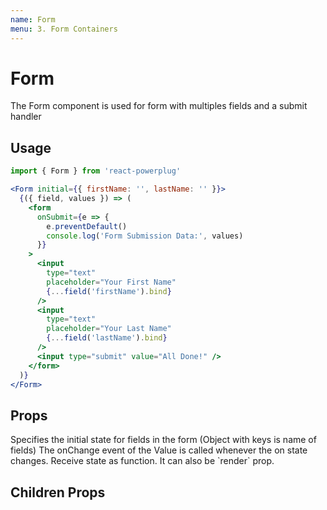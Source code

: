 ```yaml
---
name: Form
menu: 3. Form Containers
---
```



# Form

The Form component is used for form with multiples fields and a submit handler

## Usage

```js
import { Form } from 'react-powerplug'
```

```jsx
<Form initial={{ firstName: '', lastName: '' }}>
  {({ field, values }) => (
    <form
      onSubmit={e => {
        e.preventDefault()
        console.log('Form Submission Data:', values)
      }}
    >
      <input
        type="text"
        placeholder="Your First Name"
        {...field('firstName').bind}
      />
      <input
        type="text"
        placeholder="Your Last Name"
        {...field('lastName').bind}
      />
      <input type="submit" value="All Done!" />
    </form>
  )}
</Form>
```

## Props

<Props>
  <Prop name="initial" type="object" default={"{}"}>
    Specifies the initial state for fields in the form (Object with keys is name of fields)
  </Prop>
  <Prop name="onChange" type="function">
    The onChange event of the Value is called whenever the on state changes.
  </Prop>
  <Prop name="children" type="function">
    Receive state as function. It can also be `render` prop.
  </Prop>
</Props>

## Children Props

